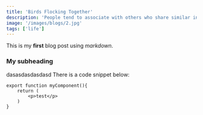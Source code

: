 ```yaml
---
title: 'Birds Flocking Together'
description: 'People tend to associate with others who share similar interests or values.'
image: '/images/blogs/2.jpg'
tags: ['life']
---
```


This is my **first** blog post using _markdown_.

### My subheading

dasasdasdasdasd
There is a code snippet below:

```
export function myComponent(){
    return (
        <p>test</p>
    )
}
```

